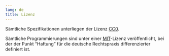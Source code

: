 ```yaml
---
lang: de
title: Lizenz
---
```


Sämtliche Spezifikationen unterliegen der Lizenz [CC0](https://open-educational-resources.de/was-die-cc0-freigabe-bedeutet-und-welche-moeglichkeiten-sie-eroeffnen/).

Sämtliche Programmierungen sind unter einer [MIT](https://iqb-berlin.github.io/license.html)-Lizenz veröffentlicht, bei der der Punkt "Haftung" für die deutsche Rechtspraxis differenzierter definiert ist.
